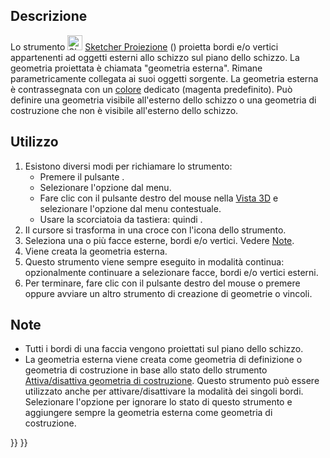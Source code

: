 <languages/>

{{Docnav/it
|[[Sketcher_External/it|Geometria esterna]]
|[[Sketcher_Intersection/it|Intersezione]]
|[[Sketcher_Workbench/it|Sketcher]]
|IconL=Sketcher_External.svg
|IconR=Sketcher_Intersection.svg
|IconC=Workbench_Sketcher.svg
}}

{{GuiCommand/it
|Name=Sketcher Projection
|Name/it=Sketcher Proiezione
|MenuLocation=Schizzo → Strumenti Sketcher → Crea geometria di proiezione esterna
|Workbenches=[[Sketcher_Workbench/it|Sketcher]]
|Shortcut={{KEY|G}} {{KEY|X}}
|Version=1.1
|SeeAlso=[[Sketcher_ToggleConstruction/it|Sketcher Geometria di costruzione]]
}}

<span id="Description"></span>
==Descrizione==

<div class="mw-translate-fuzzy">
Lo strumento [[Image:Sketcher_Projection.svg|24px]] [[Sketcher_Projection/it|Sketcher Proiezione]] ({{Version/it|1.1}}) proietta bordi e/o vertici appartenenti ad oggetti esterni allo schizzo sul piano dello schizzo. La geometria proiettata è chiamata "geometria esterna". Rimane parametricamente collegata ai suoi oggetti sorgente. La geometria esterna è contrassegnata con un [[Sketcher_Preferences/it#Appearance|colore]] dedicato (magenta predefinito). Può definire una geometria visibile all'esterno dello schizzo o una geometria di costruzione che non è visibile all'esterno dello schizzo.
</div>

<span id="Usage"></span>
==Utilizzo==

# Esistono diversi modi per richiamare lo strumento:
#* Premere il pulsante {{Button|[[Image:Sketcher_Projection.svg|16px]] [[Sketcher_Projection/it|Crea geometria di proiezione esterna]]}}.
#* Selezionare l'opzione {{MenuCommand|Schizzo → Strumenti Sketcher → [[Image:Sketcher_Projection.svg|16px]] Crea geometria di proiezione esterna}} dal menu.
#* Fare clic con il pulsante destro del mouse nella [[3D_view|Vista 3D]] e selezionare l'opzione {{MenuCommand|[[Image:Sketcher_Projection.svg|16px]] Crea geometria di proiezione esterna}} dal menu contestuale.
#* Usare la scorciatoia da tastiera: {{KEY|G}} quindi {{KEY|X}}.
# Il cursore si trasforma in una croce con l'icona dello strumento.
# Seleziona una o più facce esterne, bordi e/o vertici. Vedere [[#Note|Note]].
# Viene creata la geometria esterna.
# Questo strumento viene sempre eseguito in modalità continua: opzionalmente continuare a selezionare facce, bordi e/o vertici esterni.
# Per terminare, fare clic con il pulsante destro del mouse o premere {{KEY|Esc}} oppure avviare un altro strumento di creazione di geometrie o vincoli.

<span id="Notes"></span>
== Note ==

<div class="mw-translate-fuzzy">
* Tutti i bordi di una faccia vengono proiettati sul piano dello schizzo.
* La geometria esterna viene creata come geometria di definizione o geometria di costruzione in base allo stato dello strumento [[Sketcher_ToggleConstruction/it|Attiva/disattiva geometria di costruzione]]. Questo strumento può essere utilizzato anche per attivare/disattivare la modalità dei singoli bordi. Selezionare l'opzione {{MenuCommand|Modifica → Preferenze... → Sketcher → Generale → Aggiungi sempre geometria esterna come riferimento}} per ignorare lo stato di questo strumento e aggiungere sempre la geometria esterna come geometria di costruzione.
</div>


{{Docnav/it
|[[Sketcher_External/it|Geometria esterna]]
|[[Sketcher_Intersection/it|Intersezione]]
|[[Sketcher_Workbench/it|Sketcher]]
|IconL=Sketcher_External.svg
|IconR=Sketcher_Intersection.svg
|IconC=Workbench_Sketcher.svg
}}

{{Sketcher_Tools_navi{{#translation:}}}}
{{Userdocnavi{{#translation:}}}}
